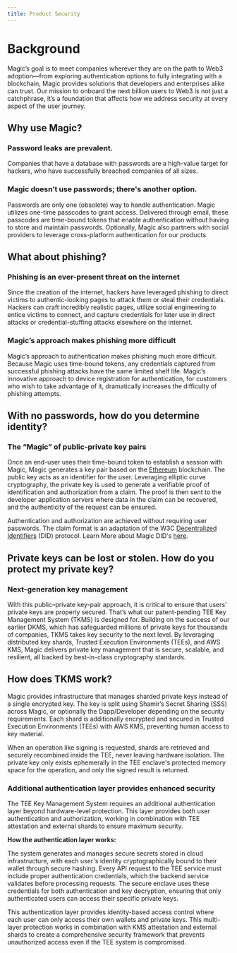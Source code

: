 ```yaml
---
title: Product Security
---
```


# Background

Magic’s goal is to meet companies wherever they are on the path to Web3 adoption—from exploring authentication options to fully integrating with a blockchain, Magic provides solutions that developers and enterprises alike can trust. Our mission to onboard the next billion users to Web3 is not just a catchphrase, it’s a foundation that affects how we address security at every aspect of the user journey.

## Why use Magic?

### Password leaks are prevalent.

Companies that have a database with passwords are a high-value target for hackers, who have successfully breached companies of all sizes.

### Magic doesn’t use passwords; there's another option.

Passwords are only one (obsolete) way to handle authentication. Magic utilizes one-time passcodes to grant access. Delivered through email, these passcodes are time-bound tokens that enable authentication without having to store and maintain passwords. Optionally, Magic also partners with social providers to leverage cross-platform authentication for our products.

## What about phishing?

### Phishing is an ever-present threat on the internet

Since the creation of the internet, hackers have leveraged phishing to direct victims to authentic-looking pages to attack them or steal their credentials. Hackers can craft incredibly realistic pages, utilize social engineering to entice victims to connect, and capture credentials for later use in direct attacks or credential-stuffing attacks elsewhere on the internet.

### Magic’s approach makes phishing more difficult

Magic’s approach to authentication makes phishing much more difficult. Because Magic uses time-bound tokens, any credentials captured from successful phishing attacks have the same limited shelf life. Magic’s innovative approach to device registration for authentication, for customers who wish to take advantage of it, dramatically increases the difficulty of phishing attempts.

## With no passwords, how do you determine identity?

### The “Magic” of public-private key pairs

Once an end-user uses their time-bound token to establish a session with Magic, Magic generates a key pair based on the [Ethereum](https://en.wikipedia.org/wiki/Ethereum) blockchain. The public key acts as an identifier for the user. Leveraging elliptic curve cryptography, the private key is used to generate a verifiable proof of identification and authorization from a claim. The proof is then sent to the developer application servers where data in the claim can be recovered, and the authenticity of the request can be ensured. 

Authentication and authorization are achieved without requiring user passwords. The claim format is an adaptation of the W3C [Decentralized Identifiers](https://w3c-ccg.github.io/did-primer/) (DID) protocol. Learn More about Magic DID's [here](/embedded-wallets/authentication/features/decentralized-id).

## Private keys can be lost or stolen. How do you protect my private key?

### Next-generation key management

With this public–private key-pair approach, it is critical to ensure that users’ private keys are properly secured. That’s what our patent-pending TEE Key Management System (TKMS) is designed for. Building on the success of our earlier DKMS, which has safeguarded millions of private keys for thousands of companies, TKMS takes key security to the next level. By leveraging distributed key shards, Trusted Execution Environments (TEEs), and AWS KMS, Magic delivers private key management that is secure, scalable, and resilient, all backed by best-in-class cryptography standards.

## How does TKMS work?

Magic provides infrastructure that manages sharded private keys instead of a single encrypted key. The key is split using Shamir’s Secret Sharing (SSS) across Magic, or optionally the Dapp/Developer depending on the security requirements. Each shard is additionally encrypted and secured in Trusted Execution Environments (TEEs) with AWS KMS, preventing human access to key material.

When an operation like signing is requested, shards are retrieved and securely recombined inside the TEE, never leaving hardware isolation. The private key only exists ephemerally in the TEE enclave's protected memory space for the operation, and only the signed result is returned.

### Additional authentication layer provides enhanced security

The TEE Key Management System requires an additional authentication layer beyond hardware-level protection. This layer provides both user authentication and authorization, working in combination with TEE attestation and external shards to ensure maximum security.

**How the authentication layer works:**

The system generates and manages secure secrets stored in cloud infrastructure, with each user's identity cryptographically bound to their wallet through secure hashing. Every API request to the TEE service must include proper authentication credentials, which the backend service validates before processing requests. The secure enclave uses these credentials for both authentication and key decryption, ensuring that only authenticated users can access their specific private keys.

This authentication layer provides identity-based access control where each user can only access their own wallets and private keys. This multi-layer protection works in combination with KMS attestation and external shards to create a comprehensive security framework that prevents unauthorized access even if the TEE system is compromised.
